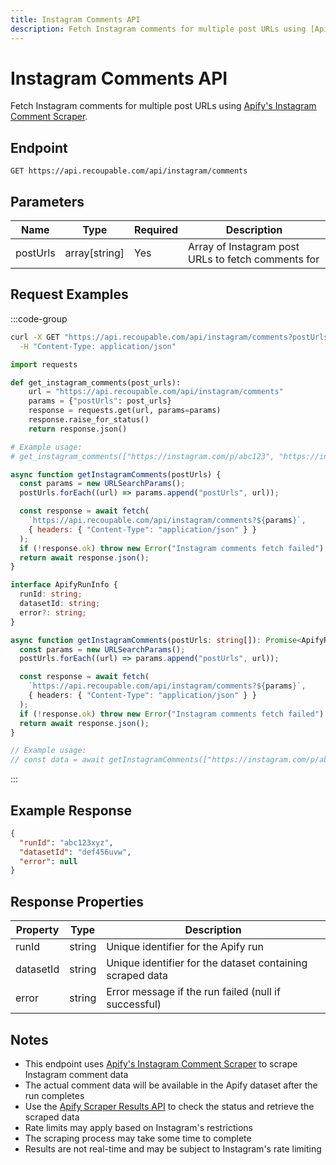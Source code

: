 ```yaml
---
title: Instagram Comments API
description: Fetch Instagram comments for multiple post URLs using [Apify's Instagram Comment Scraper](https://apify.com/apify/instagram-comment-scraper).
---
```


# Instagram Comments API

Fetch Instagram comments for multiple post URLs using [Apify's Instagram Comment Scraper](https://apify.com/apify/instagram-comment-scraper).

## Endpoint

```http
GET https://api.recoupable.com/api/instagram/comments
```

## Parameters

| Name     | Type          | Required | Description                                        |
| -------- | ------------- | -------- | -------------------------------------------------- |
| postUrls | array[string] | Yes      | Array of Instagram post URLs to fetch comments for |

## Request Examples

:::code-group

```bash [cURL]
curl -X GET "https://api.recoupable.com/api/instagram/comments?postUrls=https://instagram.com/p/abc123&postUrls=https://instagram.com/p/xyz789" \
  -H "Content-Type: application/json"
```

```python [Python]
import requests

def get_instagram_comments(post_urls):
    url = "https://api.recoupable.com/api/instagram/comments"
    params = {"postUrls": post_urls}
    response = requests.get(url, params=params)
    response.raise_for_status()
    return response.json()

# Example usage:
# get_instagram_comments(["https://instagram.com/p/abc123", "https://instagram.com/p/xyz789"])
```

```javascript [JavaScript]
async function getInstagramComments(postUrls) {
  const params = new URLSearchParams();
  postUrls.forEach((url) => params.append("postUrls", url));

  const response = await fetch(
    `https://api.recoupable.com/api/instagram/comments?${params}`,
    { headers: { "Content-Type": "application/json" } }
  );
  if (!response.ok) throw new Error("Instagram comments fetch failed");
  return await response.json();
}
```

```typescript [TypeScript]
interface ApifyRunInfo {
  runId: string;
  datasetId: string;
  error?: string;
}

async function getInstagramComments(postUrls: string[]): Promise<ApifyRunInfo> {
  const params = new URLSearchParams();
  postUrls.forEach((url) => params.append("postUrls", url));

  const response = await fetch(
    `https://api.recoupable.com/api/instagram/comments?${params}`,
    { headers: { "Content-Type": "application/json" } }
  );
  if (!response.ok) throw new Error("Instagram comments fetch failed");
  return await response.json();
}

// Example usage:
// const data = await getInstagramComments(["https://instagram.com/p/abc123", "https://instagram.com/p/xyz789"]);
```

:::

## Example Response

```json filename="Response"
{
  "runId": "abc123xyz",
  "datasetId": "def456uvw",
  "error": null
}
```

## Response Properties

| Property  | Type   | Description                                               |
| --------- | ------ | --------------------------------------------------------- |
| runId     | string | Unique identifier for the Apify run                       |
| datasetId | string | Unique identifier for the dataset containing scraped data |
| error     | string | Error message if the run failed (null if successful)      |

## Notes

- This endpoint uses [Apify's Instagram Comment Scraper](https://apify.com/apify/instagram-comment-scraper) to scrape Instagram comment data
- The actual comment data will be available in the Apify dataset after the run completes
- Use the [Apify Scraper Results API](/apify/scraper) to check the status and retrieve the scraped data
- Rate limits may apply based on Instagram's restrictions
- The scraping process may take some time to complete
- Results are not real-time and may be subject to Instagram's rate limiting
